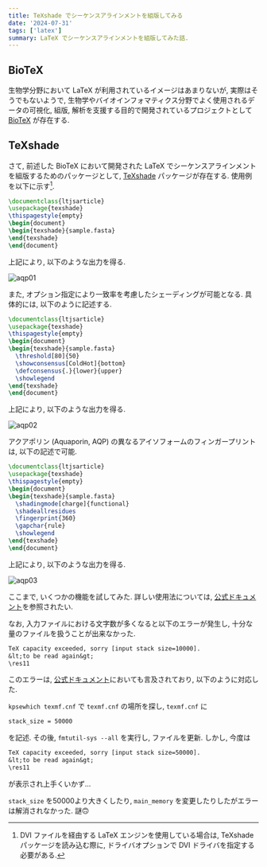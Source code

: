 ```yaml
---
title: TeXshade でシーケンスアラインメントを組版してみる
date: '2024-07-31'
tags: ['latex']
summary: LaTeX でシーケンスアラインメントを組版してみた話.
---
```


## BioTeX

生物学分野において LaTeX が利用されているイメージはあまりないが, 実際はそうでもないようで, 生物学やバイオインフォマティクス分野でよく使用されるデータの可視化, 組版, 解析を支援する目的で開発されているプロジェクトとして <a href="https://www.pharmazie.uni-kiel.de/en/pharmceitica/prof-dr-eric-beitz/biotex">BioTeX</a> が存在する. 

## TeXshade

さて, 前述した BioTeX において開発された LaTeX でシーケンスアラインメントを組版するためのパッケージとして, <a href="https://github.com/evolvedmicrobe/texshade?tab=readme-ov-file">TeXshade</a> パッケージが存在する. 
使用例を以下に示す[^1]. 

```latex
\documentclass{ltjsarticle}
\usepackage{texshade}
\thispagestyle{empty}
\begin{document}
\begin{texshade}{sample.fasta}
\end{texshade}
\end{document}
```

上記により, 以下のような出力を得る. 

![aqp01](/static/images/latex/aqp01.png)

また, オプション指定により一致率を考慮したシェーディングが可能となる. 具体的には, 以下のように記述する.

```latex
\documentclass{ltjsarticle}
\usepackage{texshade}
\thispagestyle{empty}
\begin{document}
\begin{texshade}{sample.fasta}
  \threshold[80]{50}
  \showconsensus[ColdHot]{bottom}
  \defconsensus{.}{lower}{upper}
  \showlegend
\end{texshade}
\end{document}
```

上記により, 以下のような出力を得る.

![aqp02](/static/images/latex/aqp02.png)

アクアポリン (Aquaporin, AQP) の異なるアイソフォームのフィンガープリントは, 以下の記述で可能.

```latex
\documentclass{ltjsarticle}
\usepackage{texshade}
\thispagestyle{empty}
\begin{document}
\begin{texshade}{sample.fasta}
  \shadingmode[charge]{functional}
  \shadeallresidues
  \fingerprint{360}
  \gapchar{rule}
  \showlegend
\end{texshade}
\end{document}
```

上記により, 以下のような出力を得る.

![aqp03](/static/images/latex/aqp03.png)

ここまで, いくつかの機能を試してみた. 詳しい使用法については, <a href="https://github.com/evolvedmicrobe/texshade/blob/master/texshade.pdf">公式ドキュメント</a>を参照されたい.

なお, 入力ファイルにおける文字数が多くなると以下のエラーが発生し, 十分な量のファイルを扱うことが出来なかった.

```txt
TeX capacity exceeded, sorry [input stack size=10000].
&lt;to be read again&gt;
\res11
```

このエラーは, <a href="https://github.com/evolvedmicrobe/texshade/blob/master/texshade.pdf">公式ドキュメント</a>においても言及されており, 以下のように対応した.

`kpsewhich texmf.cnf` で `texmf.cnf` の場所を探し, `texmf.cnf` に

```txt
stack_size = 50000
``` 

を記述. その後, `fmtutil-sys --all` を実行し, ファイルを更新. しかし, 今度は

```txt
TeX capacity exceeded, sorry [input stack size=50000].
&lt;to be read again&gt;
\res11
```

が表示され上手くいかず...

`stack_size` を50000より大きくしたり, `main_memory` を変更したりしたがエラーは解消されなかった. 謎🙃

[^1]: DVI ファイルを経由する LaTeX エンジンを使用している場合は, TeXshade パッケージを読み込む際に, ドライバオプションで DVI ドライバを指定する必要がある.
